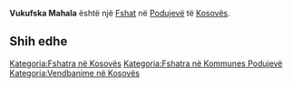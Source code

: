 {{Fshat në Kosovës
 | Emri                = Vukufska Mahala
| srp_N_name = Vukufska Mahala
| srp_N_FULL_NAME_RO = Vukufska Mahala
| srp_N_FULL_NAME_ND_RO = Vukufska Mahala
| srp_N_SORT_NAME_RG = VUKUFSKAMAHALA
| srp_N_FULL_NAME_RG = Vukufska Mahala
| srp_N_FULL_NAME_ND_RG = Vukufska Mahala

 | Emri (Rasa dhanore) = 
 | Figura              = 
 | Shteti              = Kosovo
 | Komuna              = Podujevë
 | Kodi postar         = 
 | Sipërfaqja          = 

 | Popullsia           = 

 | Regj. i popullsisë  = 
 | Dend. e popullsisë  = 
 | Faqja zyrtare       = 
 <!--- Koordinatat ----> 
 | Gjerësia            = 42.960471
 | Gjatësia            = 21.164582
 | Lartësia            = 
}}
'''Vukufska Mahala''' është një [[Fshat]] në [[Podujevë]] të [[Kosovës]].

<!-- == Gjeografia == -->
<!-- == Historia == -->
<!-- == Demografia == -->
== Shih edhe ==
{{Komuna Podujevë}}
{{Kosovo-Administrata-Cung}}

[[Kategoria:Fshatra në Kosovës]]
[[Kategoria:Fshatra në Kommunes Podujevë]]
[[Kategoria:Vendbanime në Kosovës]]